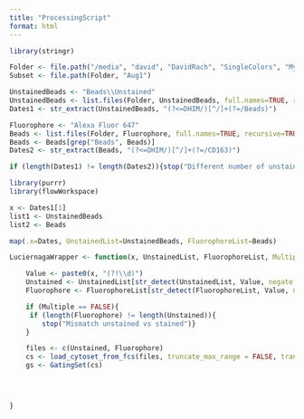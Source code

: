 ```yaml
---
title: "ProcessingScript"
format: html
---
```

```r
library(stringr)
```

```r
Folder <- file.path("/media", "david", "DavidRach", "SingleColors", "Myeloid_DHIM")
Subset <- file.path(Folder, "Aug1")

UnstainedBeads <- "Beads\\Unstained"
UnstainedBeads <- list.files(Folder, UnstainedBeads, full.names=TRUE, recursive=TRUE)
Dates1 <- str_extract(UnstainedBeads, "(?<=DHIM/)[^/]+(?=/Beads)")

Fluorophore <- "Alexa Fluor 647"
Beads <- list.files(Folder, Fluorophore, full.names=TRUE, recursive=TRUE)
Beads <- Beads[grep("Beads", Beads)]
Dates2 <- str_extract(Beads, "(?<=DHIM/)[^/]+(?=/CD163)")

if (length(Dates1) != length(Dates2)){stop("Different number of unstained to single color controls")}
```

```r
library(purrr)
library(flowWorkspace)

x <- Dates1[1]
list1 <- UnstainedBeads
list2 <- Beads

map(.x=Dates, UnstainedList=UnstainedBeads, FluorophoreList=Beads)

LuciernagaWrapper <- function(x, UnstainedList, FluorophoreList, Multiple=FALSE){

    Value <- paste0(x, "(?!\\d)")
    Unstained <- UnstainedList[str_detect(UnstainedList, Value, negate = FALSE)]
    Fluorophore <- FluorophoreList[str_detect(FluorophoreList, Value, negate = FALSE)]

    if (Multiple == FALSE){
     if (length(Fluorophore) != length(Unstained)){
        stop("Mismatch unstained vs stained")}
    }

    files <- c(Unstained, Fluorophore)
    cs <- load_cytoset_from_fcs(files, truncate_max_range = FALSE, transformation = FALSE)
    gs <- GatingSet(cs)


  

}

```
